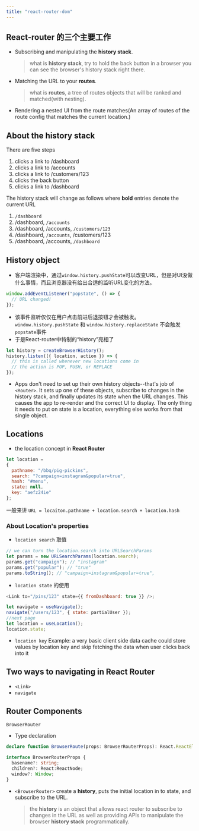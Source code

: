 ```yaml
---
title: "react-router-dom"
---
```


## React-router 的三个主要工作
- Subscribing and manipulating the **history stack**.<br/>
  > what is **history stack**, try to hold the back button in a browser you can see the browser's history stack right there.
- Matching the URL to your **routes**.<br/>
  > what is **routes**, a tree of routes objects that will be ranked and matched(with nesting).
- Rendering a nested UI from the route matches(An array of routes of the route config that matches the current location.)

## About the history stack
There are five steps
1. clicks a link to /dashboard
2. clicks a link to /accounts
3. clicks a link to /customers/123
4. clicks the back button
5. clicks a link to /dashboard
   
The history stack will change as follows where **bold** entries denote the current URL

1. `/dashboard`
2. /dashboard, `/accounts`
3. /dashboard, /accounts, `/customers/123`
4. /dashboard, `/accounts`, /customers/123
5. /dashboard, /accounts, `/dashboard`
   
## History object
- 客户端渲染中，通过`window.history.pushState`可以改变URL，但是对UI没做什么事情，而且浏览器没有给出合适的监听URL变化的方法。
```javascript
window.addEventListener("popstate", () => {
  // URL changed!
});
```
- 该事件监听仅仅在用户点击前进后退按钮才会被触发。`window.history.pushState` 和 `window.history.replaceState` 不会触发`popstate`事件
- 于是React-router中特制的“history”亮相了
```javascript
let history = createBrowserHistory();
history.listen(({ location, action }) => {
  // this is called whenever new locations come in
  // the action is POP, PUSH, or REPLACE
});
```
- Apps don't need to set up their own history objects--that's job of `<Router>`. It sets up one of these objects, subscribe to changes in the history stack, and finally updates its state when the URL changes. This causes the app to re-render and the correct UI to display. The only thing it needs to put on state is a location, everything else works from that single object.

## Locations
- the location concept in **React Router**
```javascript
let location =
{
  pathname: "/bbq/pig-pickins",
  search: "?campaign=instagram&popular=true",
  hash: "#menu",
  state: null,
  key: "aefz24ie"
};
```
一般来讲 `URL = locaiton.pathname + location.search + location.hash`

### About Location's properties
- `location search` 取值
```javascript
// we can turn the location.search into URLSearchParams
let params = new URLSearchParams(location.search);
params.get("campaign"); // "instagram"
params.get("popular"); // "true"
params.toString(); // "campaign=instagram&popular=true",
```
- `location state` 的使用
```javascript
<Link to="/pins/123" state={{ fromDashboard: true }} />;

let navigate = useNavigate();
navigate("/users/123", { state: partialUser });
//next page
let location = useLocation();
location.state;
```
- `location key`
Example: a very basic client side data cache could store values by location key and skip fetching the data when user clicks back into it

## Two ways to navigating in React Router
- `<Link>`
- `navigate`


## Router Components
`BrowserRouter` 

- Type declaration
```typescript
declare function BrowserRoute(props: BrowserRouterProps): React.ReactElement

interface BrowserRouterProps {
  basename?: string;
  children?: React:ReactNode;
  window?: Window;
}
```
- `<BrowserRouter>` create a **history**, puts the initial location in to state, and subscribe to the URL.
  > the **history** is an object that allows react router to subscribe to changes in the URL as well as providing APIs to manipulate the browser **history stack** programmatically.
